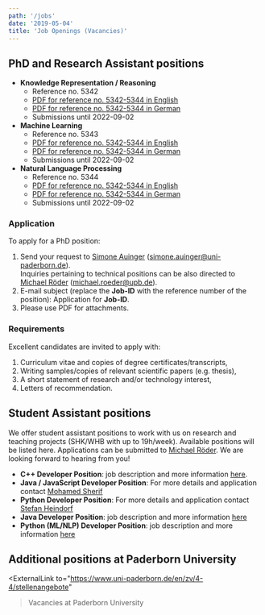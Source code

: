 ```yaml
---
path: '/jobs'
date: '2019-05-04'
title: 'Job Openings (Vacancies)'
---
```


## PhD and Research Assistant positions

- **Knowledge Representation / Reasoning**
    - Reference no. 5342
    - [PDF for reference no. 5342-5344 in English](https://www.uni-paderborn.de/fileadmin/zv/4-4/stellenangebote/Kennziffer5342-5344_Englisch_Verlaengerung.pdf)
    - [PDF for reference no. 5342-5344 in German](https://www.uni-paderborn.de/fileadmin/zv/4-4/stellenangebote/Kennziffer5342-5344_Verlaengerung.pdf)
    - Submissions until 2022-09-02
- **Machine Learning**
    - Reference no. 5343
    - [PDF for reference no. 5342-5344 in English](https://www.uni-paderborn.de/fileadmin/zv/4-4/stellenangebote/Kennziffer5342-5344_Englisch_Verlaengerung.pdf)
    - [PDF for reference no. 5342-5344 in German](https://www.uni-paderborn.de/fileadmin/zv/4-4/stellenangebote/Kennziffer5342-5344_Verlaengerung.pdf)
    - Submissions until 2022-09-02
- **Natural Language Processing**
    - Reference no. 5344
    - [PDF for reference no. 5342-5344 in English](https://www.uni-paderborn.de/fileadmin/zv/4-4/stellenangebote/Kennziffer5342-5344_Englisch_Verlaengerung.pdf)
    - [PDF for reference no. 5342-5344 in German](https://www.uni-paderborn.de/fileadmin/zv/4-4/stellenangebote/Kennziffer5342-5344_Verlaengerung.pdf)
    - Submissions until 2022-09-02


### Application

To apply for a PhD position:

1. Send your request to [Simone Auinger](/SimoneAuinger) (<a href="mailto:simone.auinger@uni-paderborn.de">simone.auinger@uni-paderborn.de</a>).  
   Inquiries pertaining to technical positions can be also directed to [Michael Röder](/MichaelRoeder) (<a href="mailto:michael.roeder@upb.de">michael.roeder@upb.de</a>).
2. E-mail subject (replace the __Job-ID__ with the reference number of the position): Application for __Job-ID__.
3. Please use PDF for attachments.


### Requirements

Excellent candidates are invited to apply with:

1. Curriculum vitae and copies of degree certificates/transcripts,
2. Writing samples/copies of relevant scientific papers (e.g. thesis),
3. A short statement of research and/or technology interest,
4. Letters of recommendation.


## Student Assistant positions

We offer student assistant positions to work with us on research and teaching projects (SHK/WHB with up to 19h/week). Available positions will be listed here. Applications can be submitted to [Michael Röder](/MichaelRoeder). We are looking forward to hearing from you!
- **C++ Developer Position**: job description and more information [here](/cpp-student-job).
- **Java / JavaScript Developer Position**: For more details and application contact [Mohamed Sherif](/MohamedAhmedSherif)
- **Python Developer Position**: For more details and application contact [Stefan Heindorf](/StefanHeindorf)
- **Java Developer Position**: job description and more information [here](/hiring/tebaqa-student-job)
- **Python (ML/NLP) Developer Position**: job description and more information [here](/hiring/porque-student-job)


## Additional positions at Paderborn University

<ExternalLink
     to="https://www.uni-paderborn.de/en/zv/4-4/stellenangebote"
   >Vacancies at Paderborn University</ExternalLink>
